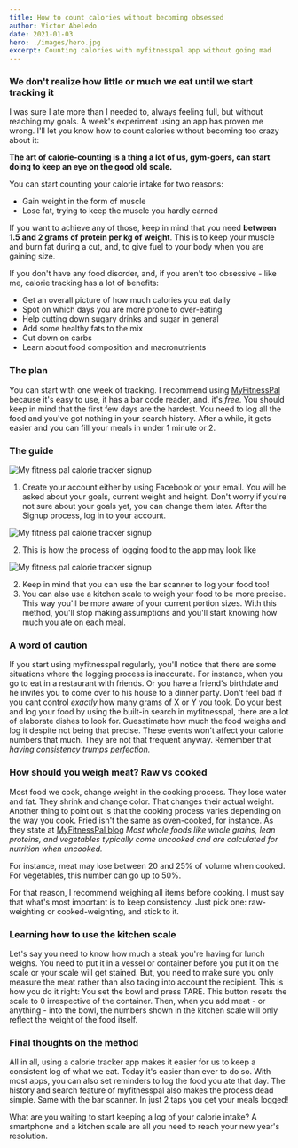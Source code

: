 ```yaml
---
title: How to count calories without becoming obsessed
author: Victor Abeledo
date: 2021-01-03
hero: ./images/hero.jpg
excerpt: Counting calories with myfitnesspal app without going mad
---
```


### We don't realize how little or much we eat until we start tracking it
I was sure I ate more than I needed to, always feeling full, but without reaching my goals.
A week's experiment using an app has proven me wrong.
I'll let you know how to count calories without becoming too crazy about it:

**The art of calorie-counting is a thing a lot of us, gym-goers, can start doing to keep an eye on the good old scale.**

You can start counting your calorie intake for two reasons:
- Gain weight in the form of muscle
- Lose fat, trying to keep the muscle you hardly earned

If you want to achieve any of those, keep in mind that you need **between 1.5 and 2 grams of protein per kg of weight**.
This is to keep your muscle and burn fat during a cut, and, to give fuel to your body when you are gaining size.

If you don't have any food disorder, and, if you aren't too obsessive - like me, calorie tracking has a lot of benefits:

- Get an overall picture of how much calories you eat daily
- Spot on which days you are more prone to over-eating
- Help cutting down sugary drinks and sugar in general
- Add some healthy fats to the mix
- Cut down on carbs
- Learn about food composition and macronutrients

### The plan
You can start with one week of tracking. I recommend using [MyFitnessPal](https://www.myfitnesspal.com/mobile/iphone) because it's easy to use, it has a bar code reader, and, it's _free_.
You should keep in mind that the first few days are the hardest. You need to log all the food and you've got nothing in your search history. After a while, it gets easier and you can fill your meals in under 1 minute or 2.

### The guide

<div className="Image__Small">
  <img src="./images/signup-myfitnesspal.jpeg" alt="My fitness pal calorie tracker signup" />
</div>

1. Create your account either by using Facebook or your email. You will be asked about your goals, current weight and height. Don't worry if you're not sure about your goals yet, you can change them later. After the Signup process, log in to your account.

<div className="Image__Small">
  <img src="./images/add-food.gif" alt="My fitness pal calorie tracker signup" />
</div>

2. This is how the process of logging food to the app may look like

<div className="Image__Small">
  <img src="./images/bar-scaner.gif" alt="My fitness pal calorie tracker signup" />
</div>

2. Keep in mind that you can use the bar scanner to log your food too!
3. You can also use a kitchen scale to weigh your food to be more precise. This way you'll be more aware of your current portion sizes. With this method, you'll stop making assumptions and you'll start knowing how much you ate on each meal.

### A word of caution
If you start using myfitnesspal regularly, you'll notice that there are some situations where the logging process is inaccurate.
For instance, when you go to eat in a restaurant with friends.
Or you have a friend's birthdate and he invites you to come over to his house to a dinner party.
Don't feel bad if you cant control _exactly_ how many grams of X or Y you took. Do your best and log your food by using the built-in search in myfitnesspal, there are a lot of elaborate dishes to look for. Guesstimate how much the food weighs and log it despite not being that precise. These events won't affect your calorie numbers that much. They are not that frequent anyway.
Remember that _having consistency trumps perfection._


### How should you weigh meat? Raw vs cooked
Most food we cook, change weight in the cooking process. They lose water and fat. They shrink and change color. That changes their actual weight.
Another thing to point out is that the cooking process varies depending on the way you cook. Fried isn't the same as oven-cooked, for instance.
As they state at [MyFitnessPal blog](https://blog.myfitnesspal.com/ask-the-rd-should-you-weigh-food-before-or-after-cooking/) _Most whole foods like whole grains, lean proteins, and vegetables typically come uncooked and are calculated for nutrition when uncooked._

For instance, meat may lose between 20 and 25% of volume when cooked. For vegetables, this number can go up to 50%.

For that reason, I recommend weighing all items before cooking. I must say that what's most important is to keep consistency. Just pick one: raw-weighting or cooked-weighting, and stick to it.

### Learning how to use the kitchen scale
Let's say you need to know how much a steak you're having for lunch weighs.
You need to put it in a vessel or container before you put it on the scale or your scale will get stained. But, you need to make sure you only measure the meat rather than also taking into account the recipient.
This is how you do it right:
You set the bowl and press TARE. This button resets the scale to 0 irrespective of the container.
Then, when you add meat - or anything - into the bowl, the numbers shown in the kitchen scale will only reflect the weight of the food itself.

### Final thoughts on the method
All in all, using a calorie tracker app makes it easier for us to keep a consistent log of what we eat.
Today it's easier than ever to do so. With most apps, you can also set reminders to log the food you ate that day.
The history and search feature of myfitnesspal also makes the process dead simple. Same with the bar scanner. In just 2 taps you get your meals logged!

What are you waiting to start keeping a log of your calorie intake? A smartphone and a kitchen scale are all you need to reach your new year's resolution.
